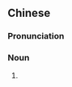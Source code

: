{{also|博物馆儿}}
==Chinese==
{{zh-forms|s=博物馆儿|type=31}}

===Pronunciation===
{{zh-pron
|m=bówùguǎnr
|cat=n
}}

===Noun===
{{zh-noun}}

# {{zh-erhua form of}}